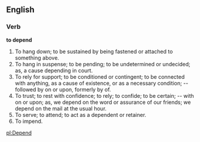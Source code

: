 ==English==

===Verb===

'''to depend'''

#To hang down; to be sustained by being fastened or attached to something above.
#To hang in suspense; to be pending; to be undetermined or undecided; as, a cause depending in court.
#To rely for support; to be conditioned or contingent; to be connected with anything, as a cause of existence, or as a necessary condition; -- followed by on or upon, formerly by of.
#To trust; to rest with confidence; to rely; to confide; to be certain; -- with on or upon; as, we depend on the word or assurance of our friends; we depend on the mail at the usual hour.
#To serve; to attend; to act as a dependent or retainer.
#To impend.

[[pl:Depend]]